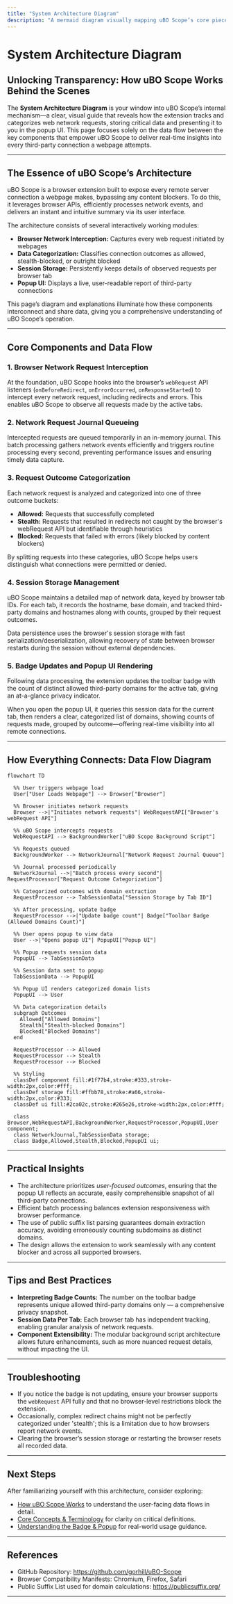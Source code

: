 ```yaml
---
title: "System Architecture Diagram"
description: "A mermaid diagram visually mapping uBO Scope’s core pieces: browser network request interception, data categorization (allowed/blocked/stealth), session storage, and the popup UI. Emphasize how data flows between these parts for user insight."
---
```


# System Architecture Diagram

## Unlocking Transparency: How uBO Scope Works Behind the Scenes

The **System Architecture Diagram** is your window into uBO Scope’s internal mechanism—a clear, visual guide that reveals how the extension tracks and categorizes web network requests, storing critical data and presenting it to you in the popup UI. This page focuses solely on the data flow between the key components that empower uBO Scope to deliver real-time insights into every third-party connection a webpage attempts.

---

## The Essence of uBO Scope’s Architecture

uBO Scope is a browser extension built to expose every remote server connection a webpage makes, bypassing any content blockers. To do this, it leverages browser APIs, efficiently processes network events, and delivers an instant and intuitive summary via its user interface.

The architecture consists of several interactively working modules:

- **Browser Network Interception:** Captures every web request initiated by webpages
- **Data Categorization:** Classifies connection outcomes as allowed, stealth-blocked, or outright blocked
- **Session Storage:** Persistently keeps details of observed requests per browser tab
- **Popup UI:** Displays a live, user-readable report of third-party connections

This page’s diagram and explanations illuminate how these components interconnect and share data, giving you a comprehensive understanding of uBO Scope’s operation.

---

## Core Components and Data Flow

### 1. **Browser Network Request Interception**

At the foundation, uBO Scope hooks into the browser’s `webRequest` API listeners (`onBeforeRedirect`, `onErrorOccurred`, `onResponseStarted`) to intercept every network request, including redirects and errors. This enables uBO Scope to observe all requests made by the active tabs.

### 2. **Network Request Journal Queueing**

Intercepted requests are queued temporarily in an in-memory journal. This batch processing gathers network events efficiently and triggers routine processing every second, preventing performance issues and ensuring timely data capture.

### 3. **Request Outcome Categorization**

Each network request is analyzed and categorized into one of three outcome buckets:
- **Allowed:** Requests that successfully completed
- **Stealth:** Requests that resulted in redirects not caught by the browser's webRequest API but identifiable through heuristics
- **Blocked:** Requests that failed with errors (likely blocked by content blockers)

By splitting requests into these categories, uBO Scope helps users distinguish what connections were permitted or denied.

### 4. **Session Storage Management**

uBO Scope maintains a detailed map of network data, keyed by browser tab IDs. For each tab, it records the hostname, base domain, and tracked third-party domains and hostnames along with counts, grouped by their request outcomes.

Data persistence uses the browser's session storage with fast serialization/deserialization, allowing recovery of state between browser restarts during the session without external dependencies.

### 5. **Badge Updates and Popup UI Rendering**

Following data processing, the extension updates the toolbar badge with the count of distinct allowed third-party domains for the active tab, giving an at-a-glance privacy indicator.

When you open the popup UI, it queries this session data for the current tab, then renders a clear, categorized list of domains, showing counts of requests made, grouped by outcome—offering real-time visibility into all remote connections.

---

## How Everything Connects: Data Flow Diagram

```mermaid
flowchart TD

  %% User triggers webpage load
  User["User Loads Webpage"] --> Browser["Browser"]

  %% Browser initiates network requests
  Browser -->|"Initiates network requests"| WebRequestAPI["Browser's webRequest API"]

  %% uBO Scope intercepts requests
  WebRequestAPI --> BackgroundWorker["uBO Scope Background Script"]

  %% Requests queued
  BackgroundWorker --> NetworkJournal["Network Request Journal Queue"]

  %% Journal processed periodically
  NetworkJournal -->|"Batch process every second"| RequestProcessor["Request Outcome Categorization"]

  %% Categorized outcomes with domain extraction
  RequestProcessor --> TabSessionData["Session Storage by Tab ID"]

  %% After processing, update badge
  RequestProcessor -->|"Update badge count"| Badge["Toolbar Badge (Allowed Domains Count)"]

  %% User opens popup to view data
  User -->|"Opens popup UI"| PopupUI["Popup UI"]

  %% Popup requests session data
  PopupUI --> TabSessionData

  %% Session data sent to popup
  TabSessionData --> PopupUI

  %% Popup UI renders categorized domain lists
  PopupUI --> User

  %% Data categorization details
  subgraph Outcomes
    Allowed["Allowed Domains"]
    Stealth["Stealth-blocked Domains"]
    Blocked["Blocked Domains"]
  end

  RequestProcessor --> Allowed
  RequestProcessor --> Stealth
  RequestProcessor --> Blocked

  %% Styling
  classDef component fill:#1f77b4,stroke:#333,stroke-width:2px,color:#fff;
  classDef storage fill:#ffbb78,stroke:#a66,stroke-width:2px,color:#333;
  classDef ui fill:#2ca02c,stroke:#265e26,stroke-width:2px,color:#fff;

  class Browser,WebRequestAPI,BackgroundWorker,RequestProcessor,PopupUI,User component;
  class NetworkJournal,TabSessionData storage;
  class Badge,Allowed,Stealth,Blocked,PopupUI ui;

```

---

## Practical Insights

- The architecture prioritizes _user-focused outcomes_, ensuring that the popup UI reflects an accurate, easily comprehensible snapshot of all third-party connections.
- Efficient batch processing balances extension responsiveness with browser performance.
- The use of public suffix list parsing guarantees domain extraction accuracy, avoiding erroneously counting subdomains as distinct domains.
- The design allows the extension to work seamlessly with any content blocker and across all supported browsers.

---

## Tips and Best Practices

- **Interpreting Badge Counts:** The number on the toolbar badge represents unique allowed third-party domains only — a comprehensive privacy snapshot.
- **Session Data Per Tab:** Each browser tab has independent tracking, enabling granular analysis of network requests.
- **Component Extensibility:** The modular background script architecture allows future enhancements, such as more nuanced request details, without impacting the UI.

---

## Troubleshooting

- If you notice the badge is not updating, ensure your browser supports the `webRequest` API fully and that no browser-level restrictions block the extension.
- Occasionally, complex redirect chains might not be perfectly categorized under 'stealth'; this is a limitation due to how browsers report network events.
- Clearing the browser’s session storage or restarting the browser resets all recorded data.

---

## Next Steps

After familiarizing yourself with this architecture, consider exploring:

- [How uBO Scope Works](overview/product-architecture-and-workflows/how-ubo-scope-works) to understand the user-facing data flows in detail.
- [Core Concepts & Terminology](overview/introduction-and-core-concepts/core-concepts-terminology) for clarity on critical definitions.
- [Understanding the Badge & Popup](getting-started/using-ubo-scope/interpreting-badge-popup) for real-world usage guidance.

---

## References

- GitHub Repository: <https://github.com/gorhill/uBO-Scope>
- Browser Compatibility Manifests: Chromium, Firefox, Safari
- Public Suffix List used for domain calculations: <https://publicsuffix.org/>

---